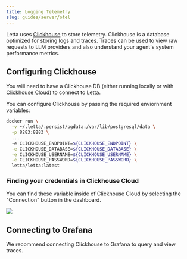 ```yaml
---
title: Logging Telemetry 
slug: guides/server/otel 
---
```


Letta uses [Clickhouse](https://clickhouse.com/) to store telemetry. Clickhouse is a database optimized for storing logs and traces. Traces can be used to view raw requests to LLM providers and also understand your agent's system performance metrics. 

## Configuring Clickhouse
You will need to have a Clickhouse DB (either running locally or with [Clickhouse Cloud](https://console.clickhouse.cloud/)) to connect to Letta. 

You can configure Clickhouse by passing the required enviornment variables: 
```sh
docker run \
  -v ~/.letta/.persist/pgdata:/var/lib/postgresql/data \
  -p 8283:8283 \
  ...
  -e CLICKHOUSE_ENDPOINT=${CLICKHOUSE_ENDPOINT} \
  -e CLICKHOUSE_DATABASE=${CLICKHOUSE_DATABASE} \
  -e CLICKHOUSE_USERNAME=${CLICKHOUSE_USERNAME} \
  -e CLICKHOUSE_PASSWORD=${CLICKHOUSE_PASSWORD} \
  letta/letta:latest
```

### Finding your credentials in Clickhouse Cloud
You can find these variable inside of Clickhouse Cloud by selecting the "Connection" button in the dashboard. 

<img src="/images/clickhouse_config.png" />

## Connecting to Grafana 
We recommend connecting Clickhouse to Grafana to query and view traces. 